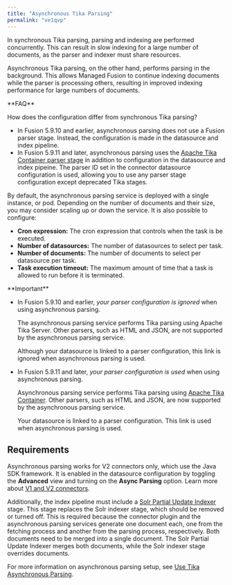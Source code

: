 ```yaml
---
title: "Asynchronous Tika Parsing"
permalink: "ve1qvp"
---
```


In synchronous Tika parsing, parsing and indexing are performed concurrently. This can result in slow indexing for a large number of documents, as the parser and indexer must share resources.

Asynchronous Tika parsing, on the other hand, performs parsing in the background. This allows Managed Fusion to continue indexing documents while the parser is processing others, resulting in improved indexing performance for large numbers of documents.

<Tip>
**FAQ**

How does the configuration differ from synchronous Tika parsing?

* In Fusion 5.9.10 and earlier, asynchronous parsing does not use a Fusion parser stage. Instead, the configuration is made in the datasource and index pipeline.
* In Fusion 5.9.11 and later, asynchronous parsing uses the [Apache Tika Container parser stage](/managed-fusion/5.9/fi9zfy/apache-tika) in addition to configuration in the datasource and index pipeine. The parser ID set in the connector datasource configuration is used, allowing you to use any parser stage configuration except deprecated Tika stages.

</Tip>

By default, the asynchronous parsing service is deployed with a single instance, or pod. Depending on the number of documents and their size, you may consider scaling up or down the service. It is also possible to configure:

* **Cron expression:** The cron expression that controls when the task is be executed.
* **Number of datasources:** The number of datasources to select per task.
* **Number of documents:** The number of documents to select per datasource per task.
* **Task execution timeout:** The maximum amount of time that a task is allowed to run before it is terminated.

<Note>
**Important**

* In Fusion 5.9.10 and earlier, *your parser configuration is ignored* when using asynchronous parsing.

  The asynchronous parsing service performs Tika parsing using Apache Tika Server. Other parsers, such as HTML and JSON, are not supported by the asynchronous parsing service.

  Although your datasource is linked to a parser configuration, this link is ignored when asynchronous parsing is used.
* In Fusion 5.9.11 and later, *your parser configuration is used* when using asynchronous parsing.

  Asynchronous parsing service performs Tika parsing using [Apache Tika Container](/managed-fusion/5.9/fi9zfy/apache-tika). Other parsers, such as HTML and JSON, are now supported by the asynchronous parsing service.

  Your datasource is linked to a parser configuration. This link is used when asynchronous parsing is used.

</Note>

## Requirements

Asynchronous parsing works for V2 connectors only, which use the Java SDK framework. It is enabled in the datasource configuration by toggling the **Advanced** view and turning on the **Async Parsing** option. Learn more about [V1 and V2 connectors](/managed-fusion/5.9/eojzz3/v-1-and-v-2-connectors).

Additionally, the index pipeline must include a [Solr Partial Update Indexer](/managed-fusion/5.9/1hubez/solr-partial-update-indexer) stage. This stage replaces the Solr indexer stage, which should be removed or turned off. This is required because the connector plugin and the asynchronous parsing services generate one document each, one from the fetching process and another from the parsing process, respectively. Both documents need to be merged into a single document. The Solr Partial Update Indexer merges both documents, while the Solr indexer stage overrides documents.

For more information on asynchronous parsing setup, see [Use Tika Asynchronous Parsing](/how-to/5h70cn/migrate-to-tika-asynchronous-parsing).
